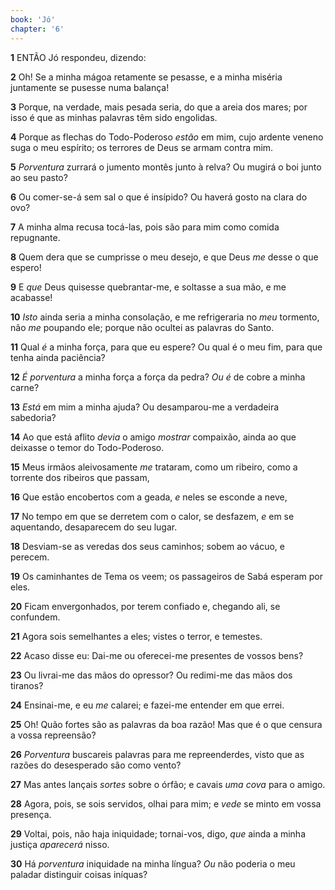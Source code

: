 ```yaml
---
book: 'Jó'
chapter: '6'
---
```


**1** ENTÃO Jó respondeu, dizendo:

**2** Oh! Se a minha mágoa retamente se pesasse, e a minha miséria juntamente se pusesse numa balança!

**3** Porque, na verdade, mais pesada seria, do que a areia dos mares; por isso é que as minhas palavras têm sido engolidas.

**4** Porque as flechas do Todo-Poderoso _estão_ em mim, cujo ardente veneno suga o meu espírito; os terrores de Deus se armam contra mim.

**5** _Porventura_ zurrará o jumento montês junto à relva? Ou mugirá o boi junto ao seu pasto?

**6** Ou comer-se-á sem sal o que é insípido? Ou haverá gosto na clara do ovo?

**7** A minha alma recusa tocá-las, pois são para mim como comida repugnante.

**8** Quem dera que se cumprisse o meu desejo, e que Deus _me_ desse o que espero!

**9** E _que_ Deus quisesse quebrantar-me, e soltasse a sua mão, e me acabasse!

**10** _Isto_ ainda seria a minha consolação, e me refrigeraria no _meu_ tormento, não _me_ poupando ele; porque não ocultei as palavras do Santo.

**11** Qual _é_ a minha força, para que eu espere? Ou qual é o meu fim, para que tenha ainda paciência?

**12** _É porventura_ a minha força a força da pedra? _Ou é_ de cobre a minha carne?

**13** _Está_ em mim a minha ajuda? Ou desamparou-me a verdadeira sabedoria?

**14** Ao que está aflito _devia_ o amigo _mostrar_ compaixão, ainda ao que deixasse o temor do Todo-Poderoso.

**15** Meus irmãos aleivosamente _me_ trataram, como um ribeiro, como a torrente dos ribeiros que passam,

**16** Que estão encobertos com a geada, _e_ neles se esconde a neve,

**17** No tempo em que se derretem com o calor, se desfazem, _e_ em se aquentando, desaparecem do seu lugar.

**18** Desviam-se as veredas dos seus caminhos; sobem ao vácuo, e perecem.

**19** Os caminhantes de Tema os veem; os passageiros de Sabá esperam por eles.

**20** Ficam envergonhados, por terem confiado e, chegando ali, se confundem.

**21** Agora sois semelhantes a eles; vistes o terror, e temestes.

**22** Acaso disse eu: Dai-me ou oferecei-me presentes de vossos bens?

**23** Ou livrai-me das mãos do opressor? Ou redimi-me das mãos dos tiranos?

**24** Ensinai-me, e eu _me_ calarei; e fazei-me entender em que errei.

**25** Oh! Quão fortes são as palavras da boa razão! Mas que é o que censura a vossa repreensão?

**26** _Porventura_ buscareis palavras para me repreenderdes, visto que as razões do desesperado são como vento?

**27** Mas antes lançais _sortes_ sobre o órfão; e cavais _uma cova_ para o amigo.

**28** Agora, pois, se sois servidos, olhai para mim; e _vede_ se minto em vossa presença.

**29** Voltai, pois, não haja iniquidade; tornai-vos, digo, _que_ ainda a minha justiça _aparecerá_ nisso.

**30** Há _porventura_ iniquidade na minha língua? _Ou_ não poderia o meu paladar distinguir coisas iníquas?
